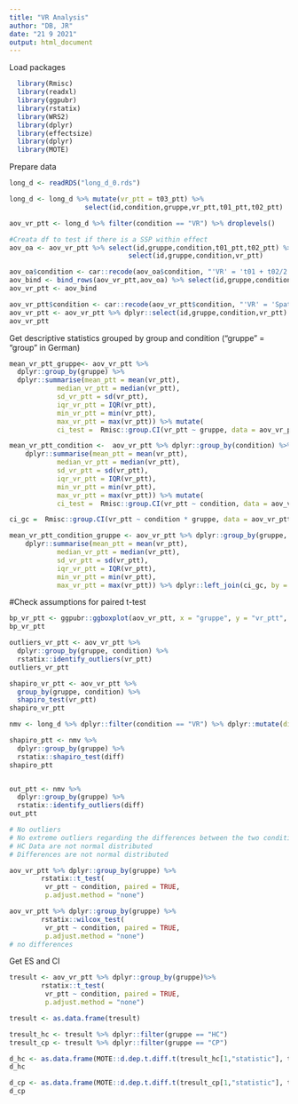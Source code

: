 ---
title: "VR Analysis"
author: "DB, JR"
date: "21 9 2021"
output: html_document
---



Load packages
```{r echo=TRUE, message=FALSE, warning=FALSE}
  library(Rmisc) 
  library(readxl)
  library(ggpubr) 
  library(rstatix) 
  library(WRS2)
  library(dplyr) 
  library(effectsize)
  library(dplyr)
  library(MOTE)
```

Prepare data
```{r}
long_d <- readRDS("long_d_0.rds")

long_d <- long_d %>% mutate(vr_ptt = t03_ptt) %>%
                   select(id,condition,gruppe,vr_ptt,t01_ptt,t02_ptt)

aov_vr_ptt <- long_d %>% filter(condition == "VR") %>% droplevels()

#Creata df to test if there is a SSP within effect
aov_oa <- aov_vr_ptt %>% select(id,gruppe,condition,t01_ptt,t02_ptt) %>% mutate(vr_ptt = (t01_ptt + t02_ptt)/2) %>%
                              select(id,gruppe,condition,vr_ptt)

aov_oa$condition <- car::recode(aov_oa$condition, "'VR' = 't01 + t02/2'")  
aov_bind <- bind_rows(aov_vr_ptt,aov_oa) %>% select(id,gruppe,condition,vr_ptt)
aov_vr_ptt <- aov_bind

aov_vr_ptt$condition <- car::recode(aov_vr_ptt$condition, "'VR' = 'Spat Sum'")  
aov_vr_ptt <- aov_vr_ptt %>% dplyr::select(id,gruppe,condition,vr_ptt)
aov_vr_ptt 
```


Get descriptive statistics grouped by group and condition
("gruppe" = "group" in German) 
```{r}
mean_vr_ptt_gruppe<- aov_vr_ptt %>%
  dplyr::group_by(gruppe) %>%
  dplyr::summarise(mean_ptt = mean(vr_ptt),
            median_vr_ptt = median(vr_ptt),
            sd_vr_ptt = sd(vr_ptt),
            iqr_vr_ptt = IQR(vr_ptt),
            min_vr_ptt = min(vr_ptt),
            max_vr_ptt = max(vr_ptt)) %>% mutate(
            ci_test =  Rmisc::group.CI(vr_ptt ~ gruppe, data = aov_vr_ptt, ci = .95))

mean_vr_ptt_condition <-  aov_vr_ptt %>% dplyr::group_by(condition) %>%
    dplyr::summarise(mean_ptt = mean(vr_ptt),
            median_vr_ptt = median(vr_ptt),
            sd_vr_ptt = sd(vr_ptt),
            iqr_vr_ptt = IQR(vr_ptt),
            min_vr_ptt = min(vr_ptt),
            max_vr_ptt = max(vr_ptt)) %>% mutate(
            ci_test =  Rmisc::group.CI(vr_ptt ~ condition, data = aov_vr_ptt, ci = .95))

ci_gc =  Rmisc::group.CI(vr_ptt ~ condition * gruppe, data = aov_vr_ptt, ci = .95)

mean_vr_ptt_condition_gruppe <- aov_vr_ptt %>% dplyr::group_by(gruppe, condition) %>%
    dplyr::summarise(mean_ptt = mean(vr_ptt),
            median_vr_ptt = median(vr_ptt),
            sd_vr_ptt = sd(vr_ptt),
            iqr_vr_ptt = IQR(vr_ptt),
            min_vr_ptt = min(vr_ptt),
            max_vr_ptt = max(vr_ptt)) %>% dplyr::left_join(ci_gc, by = c("gruppe","condition"))
```

#Check assumptions for paired t-test
```{r}
bp_vr_ptt <- ggpubr::ggboxplot(aov_vr_ptt, x = "gruppe", y = "vr_ptt", color = "condition", palette = "jco" , add = c("mean_se"))
bp_vr_ptt

outliers_vr_ptt <- aov_vr_ptt %>%
  dplyr::group_by(gruppe, condition) %>%
  rstatix::identify_outliers(vr_ptt)
outliers_vr_ptt

shapiro_vr_ptt <- aov_vr_ptt %>%
  group_by(gruppe, condition) %>%
  shapiro_test(vr_ptt)
shapiro_vr_ptt

nmv <- long_d %>% dplyr::filter(condition == "VR") %>% dplyr::mutate(diff = vr_ptt-((t01_ptt + t02_ptt)/2))

shapiro_ptt <- nmv %>%
  dplyr::group_by(gruppe) %>%
  rstatix::shapiro_test(diff)
shapiro_ptt


out_ptt <- nmv %>%
  dplyr::group_by(gruppe) %>%
  rstatix::identify_outliers(diff)
out_ptt

# No outliers 
# No extreme outliers regarding the differences between the two conditions 
# HC Data are not normal distributed
# Differences are not normal distributed
```

```{r}
aov_vr_ptt %>% dplyr::group_by(gruppe) %>%
        rstatix::t_test(
         vr_ptt ~ condition, paired = TRUE, 
         p.adjust.method = "none")
```

```{r}
aov_vr_ptt %>% dplyr::group_by(gruppe) %>%
        rstatix::wilcox_test(
         vr_ptt ~ condition, paired = TRUE, 
         p.adjust.method = "none")
# no differences
```

Get ES and CI
```{r}
tresult <- aov_vr_ptt %>% dplyr::group_by(gruppe)%>%
        rstatix::t_test(
         vr_ptt ~ condition, paired = TRUE, 
         p.adjust.method = "none")

tresult <- as.data.frame(tresult)

tresult_hc <- tresult %>% dplyr::filter(gruppe == "HC")
tresult_cp <- tresult %>% dplyr::filter(gruppe == "CP")

d_hc <- as.data.frame(MOTE::d.dep.t.diff.t(tresult_hc[1,"statistic"], tresult_hc[1,"n1"], a = 0.05)) %>% mutate(gruppe = "HC")
d_hc

d_cp <- as.data.frame(MOTE::d.dep.t.diff.t(tresult_cp[1,"statistic"], tresult_cp[1,"n1"], a = 0.05)) %>% mutate(gruppe = "CP")
d_cp
```






